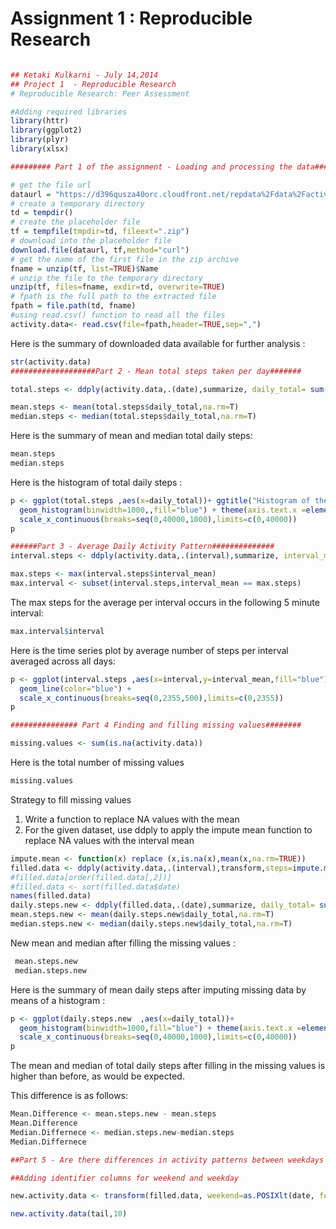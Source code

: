 Assignment 1 : Reproducible Research
================================================================
  
```r

```
```r

## Ketaki Kulkarni - July 14,2014
## Project 1  - Reproducible Research
# Reproducible Research: Peer Assessment

#Adding required libraries
library(httr)
library(ggplot2)
library(plyr)
library(xlsx)

######### Part 1 of the assignment - Loading and processing the data###########

# get the file url
dataurl = "https://d396qusza40orc.cloudfront.net/repdata%2Fdata%2Factivity.zip"
# create a temporary directory
td = tempdir()
# create the placeholder file
tf = tempfile(tmpdir=td, fileext=".zip")
# download into the placeholder file
download.file(dataurl, tf,method="curl")
# get the name of the first file in the zip archive
fname = unzip(tf, list=TRUE)$Name
# unzip the file to the temporary directory
unzip(tf, files=fname, exdir=td, overwrite=TRUE)
# fpath is the full path to the extracted file
fpath = file.path(td, fname)
#using read.csv() function to read all the files 
activity.data<- read.csv(file=fpath,header=TRUE,sep=",")
```
Here is the summary of downloaded data available for further analysis :
```r
str(activity.data)
###################Part 2 - Mean total steps taken per day#######

total.steps <- ddply(activity.data,.(date),summarize, daily_total= sum(steps,na.rm=T))

mean.steps <- mean(total.steps$daily_total,na.rm=T)
median.steps <- median(total.steps$daily_total,na.rm=T)
```
Here is the summary of mean and median total daily steps:

```r
mean.steps
median.steps
```
Here is the histogram of total daily steps :
```r


p <- ggplot(total.steps ,aes(x=daily_total))+ ggtitle("Histogram of the Total number of Steps taken each day")+
  geom_histogram(binwidth=1000,,fill="blue") + theme(axis.text.x =element_text(angle=270))+
  scale_x_continuous(breaks=seq(0,40000,1000),limits=c(0,40000))
p
```


```r

######Part 3 - Average Daily Activity Pattern##############
interval.steps <- ddply(activity.data,.(interval),summarize, interval_mean= mean(steps,na.rm=T))

max.steps <- max(interval.steps$interval_mean)
max.interval <- subset(interval.steps,interval_mean == max.steps)
```

The max steps for the average per interval occurs in the following 5 minute interval:
```r

max.interval$interval
```
Here is the time series plot by average number of steps per interval averaged across all days:
```r
p <- ggplot(interval.steps ,aes(x=interval,y=interval_mean,fill="blue")) +
  geom_line(color="blue") +
  scale_x_continuous(breaks=seq(0,2355,500),limits=c(0,2355))
p

############### Part 4 Finding and filling missing values########

missing.values <- sum(is.na(activity.data))

```
Here is the total number of missing values 
```r
missing.values

```
Strategy to fill missing values 

1. Write a function to replace NA values with the mean
2. For the given dataset, use ddply to apply the impute mean function to replace NA values with the interval mean 

```r

impute.mean <- function(x) replace (x,is.na(x),mean(x,na.rm=TRUE))
filled.data <- ddply(activity.data,.(interval),transform,steps=impute.mean(steps))
#filled.data[order(filled.data[,2])]
#filled.data <- sort(filled.data$date)
names(filled.data)
daily.steps.new <- ddply(filled.data,.(date),summarize, daily_total= sum(steps,na.rm=T))
mean.steps.new <- mean(daily.steps.new$daily_total,na.rm=T)
median.steps.new <- median(daily.steps.new$daily_total,na.rm=T)
```
New  mean and median after filling the missing values :

```r
 mean.steps.new 
 median.steps.new 

```
Here is the summary of mean daily steps after imputing missing data by means of a histogram :
```r
p <- ggplot(daily.steps.new  ,aes(x=daily_total))+
  geom_histogram(binwidth=1000,fill="blue") + theme(axis.text.x =element_text(angle=270))+
  scale_x_continuous(breaks=seq(0,40000,1000),limits=c(0,40000))
p

```
The mean and median of total daily steps after filling in the missing values is higher than before, as would be expected.

This difference is as follows:

```r

Mean.Difference <- mean.steps.new - mean.steps
Mean.Difference
Median.Differnece <- median.steps.new-median.steps
Median.Differnece

##Part 5 - Are there differences in activity patterns between weekdays and weekends? ###############

##Adding identifier columns for weekend and weekday

new.activity.data <- transform(filled.data, weekend=as.POSIXlt(date, format='%Y/%m/%d')$wday %in% c(0, 6))

new.activity.data(tail,10)


```






